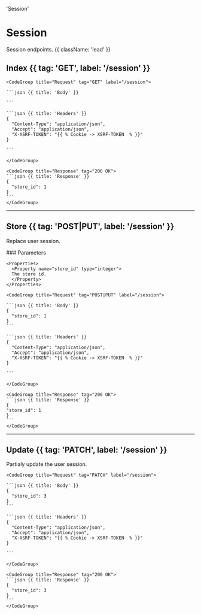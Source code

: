   'Session'

# Session

Session endpoints. {{ className: 'lead' }}

## Index {{ tag: 'GET', label: '/session' }}

<Row>
  <Col>
  </Col>
  <Col sticky>

    <CodeGroup title="Request" tag="GET" label="/session">

    ```json {{ title: 'Body' }}

    ```

    ```json {{ title: 'Headers' }}
    {
      "Content-Type": "application/json",
      "Accept": "application/json",
      "X-XSRF-TOKEN": "{{ % Cookie -> XSRF-TOKEN  % }}"
    }

    ```

    </CodeGroup>

    <CodeGroup title="Response" tag="200 OK">
    ```json {{ title: 'Response' }}
    {
      "store_id": 1
    }
    ```
    </CodeGroup>

  </Col>
</Row>

---

## Store {{ tag: 'POST|PUT', label: '/session' }}

Replace user session.

<Row>
  <Col>
    ### Parameters

    <Properties>
      <Property name="store_id" type="integer">
      The store id.
      </Property>
    </Properties>

  </Col>
  <Col sticky>

    <CodeGroup title="Request" tag="POST|PUT" label="/session">

    ```json {{ title: 'Body' }}
    {
      "store_id": 1
    }
    ```

    ```json {{ title: 'Headers' }}
    {
      "Content-Type": "application/json",
      "Accept": "application/json",
      "X-XSRF-TOKEN": "{{ % Cookie -> XSRF-TOKEN  % }}"
    }

    ```

    </CodeGroup>

    <CodeGroup title="Response" tag="200 OK">
    ```json {{ title: 'Response' }}
    {
    "store_id": 1
    }
    ```
    </CodeGroup>

  </Col>
</Row>

---

## Update {{ tag: 'PATCH', label: '/session' }}

Partialy update the user session.

<Row>
  <Col>
  </Col>
  <Col sticky>

    <CodeGroup title="Request" tag="PATCH" label="/session">

    ```json {{ title: 'Body' }}
    {
      "store_id": 3
    }
    ```

    ```json {{ title: 'Headers' }}
    {
      "Content-Type": "application/json",
      "Accept": "application/json",
      "X-XSRF-TOKEN": "{{ % Cookie -> XSRF-TOKEN  % }}"
    }

    ```

    </CodeGroup>

    <CodeGroup title="Response" tag="200 OK">
    ```json {{ title: 'Response' }}
    {
      "store_id": 3
    }
    ```
    </CodeGroup>

  </Col>
</Row>
